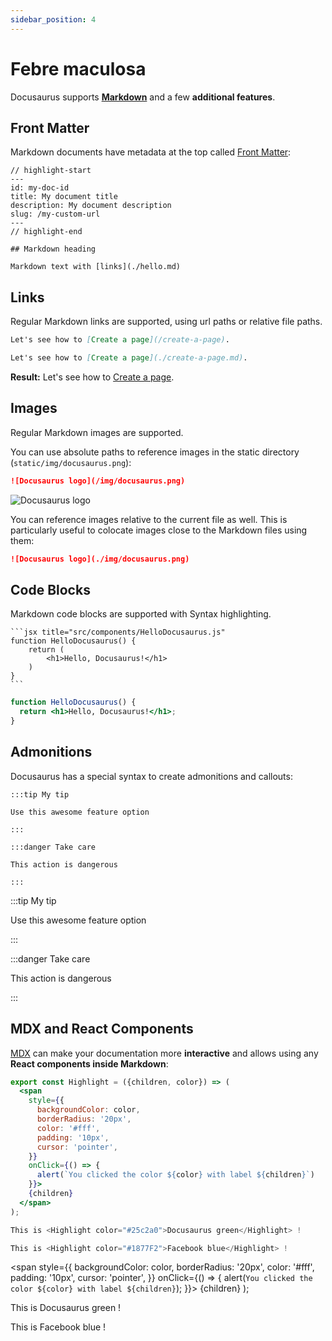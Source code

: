 ```yaml
---
sidebar_position: 4
---
```


# Febre maculosa

Docusaurus supports **[Markdown](https://daringfireball.net/projects/markdown/syntax)** and a few **additional features**.

## Front Matter

Markdown documents have metadata at the top called [Front Matter](https://jekyllrb.com/docs/front-matter/):

```text title="my-doc.md"
// highlight-start
---
id: my-doc-id
title: My document title
description: My document description
slug: /my-custom-url
---
// highlight-end

## Markdown heading

Markdown text with [links](./hello.md)
```

## Links

Regular Markdown links are supported, using url paths or relative file paths.

```md
Let's see how to [Create a page](/create-a-page).
```

```md
Let's see how to [Create a page](./create-a-page.md).
```

**Result:** Let's see how to [Create a page](./create-a-page.md).

## Images

Regular Markdown images are supported.

You can use absolute paths to reference images in the static directory (`static/img/docusaurus.png`):

```md
![Docusaurus logo](/img/docusaurus.png)
```

![Docusaurus logo](/img/docusaurus.png)

You can reference images relative to the current file as well. This is particularly useful to colocate images close to the Markdown files using them:

```md
![Docusaurus logo](./img/docusaurus.png)
```

## Code Blocks

Markdown code blocks are supported with Syntax highlighting.

    ```jsx title="src/components/HelloDocusaurus.js"
    function HelloDocusaurus() {
        return (
            <h1>Hello, Docusaurus!</h1>
        )
    }
    ```

```jsx title="src/components/HelloDocusaurus.js"
function HelloDocusaurus() {
  return <h1>Hello, Docusaurus!</h1>;
}
```

## Admonitions

Docusaurus has a special syntax to create admonitions and callouts:

    :::tip My tip

    Use this awesome feature option

    :::

    :::danger Take care

    This action is dangerous

    :::

:::tip My tip

Use this awesome feature option

:::

:::danger Take care

This action is dangerous

:::

## MDX and React Components

[MDX](https://mdxjs.com/) can make your documentation more **interactive** and allows using any **React components inside Markdown**:

```jsx
export const Highlight = ({children, color}) => (
  <span
    style={{
      backgroundColor: color,
      borderRadius: '20px',
      color: '#fff',
      padding: '10px',
      cursor: 'pointer',
    }}
    onClick={() => {
      alert(`You clicked the color ${color} with label ${children}`)
    }}>
    {children}
  </span>
);

This is <Highlight color="#25c2a0">Docusaurus green</Highlight> !

This is <Highlight color="#1877F2">Facebook blue</Highlight> !
```

  <span
    style={{
      backgroundColor: color,
      borderRadius: '20px',
      color: '#fff',
      padding: '10px',
      cursor: 'pointer',
    }}
    onClick={() => {
      alert(`You clicked the color ${color} with label ${children}`);
    }}>
    {children}
  </span>
);

This is <Highlight color="#25c2a0">Docusaurus green</Highlight> !

This is <Highlight color="#1877F2">Facebook blue</Highlight> !
